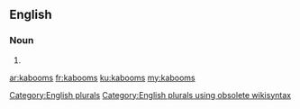 ==English==

===Noun===
{{head|en}}

# {{plural of|kaboom}}

[[Category:English plurals]][[Category:English plurals using obsolete wikisyntax]]

[[ar:kabooms]]
[[fr:kabooms]]
[[ku:kabooms]]
[[my:kabooms]]